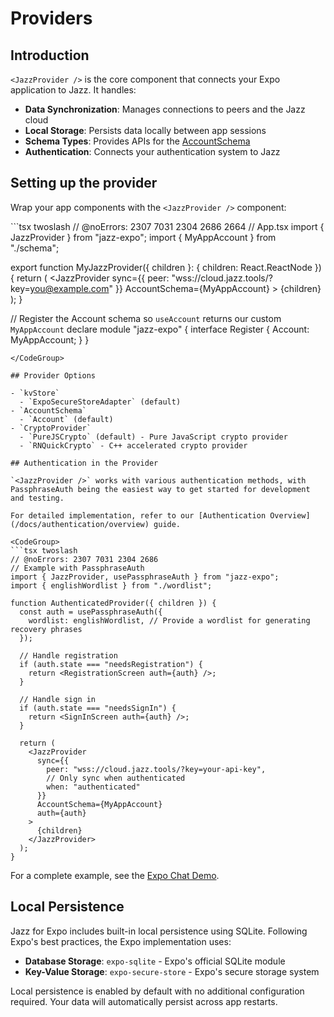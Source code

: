 

# Providers

## Introduction

`<JazzProvider />` is the core component that connects your Expo application to Jazz. It handles:

- **Data Synchronization**: Manages connections to peers and the Jazz cloud
- **Local Storage**: Persists data locally between app sessions
- **Schema Types**: Provides APIs for the [AccountSchema](/docs/schemas/accounts-and-migrations)
- **Authentication**: Connects your authentication system to Jazz

## Setting up the provider

Wrap your app components with the `<JazzProvider />` component:

<CodeGroup>
```tsx twoslash
// @noErrors: 2307 7031 2304 2686 2664
// App.tsx
import { JazzProvider } from "jazz-expo";
import { MyAppAccount } from "./schema";

export function MyJazzProvider({ children }: { children: React.ReactNode }) {
  return (
    <JazzProvider
      sync={{ peer: "wss://cloud.jazz.tools/?key=you@example.com" }}
      AccountSchema={MyAppAccount}
    >
      {children}
    </JazzProvider>
  );
}

// Register the Account schema so `useAccount` returns our custom `MyAppAccount`
declare module "jazz-expo" {
  interface Register {
    Account: MyAppAccount;
  }
}
```
</CodeGroup>

## Provider Options

- `kvStore`
  - `ExpoSecureStoreAdapter` (default)
- `AccountSchema`
  - `Account` (default)
- `CryptoProvider`
  - `PureJSCrypto` (default) - Pure JavaScript crypto provider
  - `RNQuickCrypto` - C++ accelerated crypto provider

## Authentication in the Provider

`<JazzProvider />` works with various authentication methods, with PassphraseAuth being the easiest way to get started for development and testing.

For detailed implementation, refer to our [Authentication Overview](/docs/authentication/overview) guide.

<CodeGroup>
```tsx twoslash
// @noErrors: 2307 7031 2304 2686
// Example with PassphraseAuth
import { JazzProvider, usePassphraseAuth } from "jazz-expo";
import { englishWordlist } from "./wordlist";

function AuthenticatedProvider({ children }) {
  const auth = usePassphraseAuth({
    wordlist: englishWordlist, // Provide a wordlist for generating recovery phrases
  });

  // Handle registration
  if (auth.state === "needsRegistration") {
    return <RegistrationScreen auth={auth} />;
  }
  
  // Handle sign in
  if (auth.state === "needsSignIn") {
    return <SignInScreen auth={auth} />;
  }
  
  return (
    <JazzProvider
      sync={{ 
        peer: "wss://cloud.jazz.tools/?key=your-api-key",
        // Only sync when authenticated
        when: "authenticated" 
      }}
      AccountSchema={MyAppAccount}
      auth={auth}
    >
      {children}
    </JazzProvider>
  );
}
```
</CodeGroup>

For a complete example, see the [Expo Chat Demo](https://github.com/garden-co/jazz/tree/main/examples/chat-rn-expo).

## Local Persistence

Jazz for Expo includes built-in local persistence using SQLite. Following Expo's best practices, the Expo implementation uses:

- **Database Storage**: `expo-sqlite` - Expo's official SQLite module
- **Key-Value Storage**: `expo-secure-store` - Expo's secure storage system

Local persistence is enabled by default with no additional configuration required. Your data will automatically persist across app restarts.
